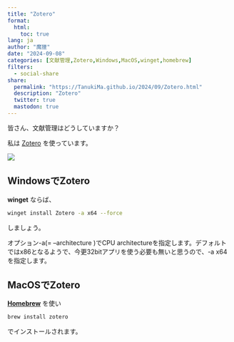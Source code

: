 ```yaml
---
title: "Zotero"
format:
  html:
    toc: true
lang: ja
author: "魔狸"
date: "2024-09-08"
categories: [文献管理,Zotero,Windows,MacOS,winget,homebrew]
filters:
  - social-share
share:
  permalink: "https://TanukiMa.github.io/2024/09/Zotero.html"
  description: "Zotero"
  twitter: true
  mastodon: true
---
```

皆さん、文献管理はどうしていますか？

私は
[Zotero](https://www.zotero.org/)
を使っています。

[![](https://www.zotero.org/static/images/home/privacy.svg)](https://www.zotero.org/static/images/home/privacy.svg)


## WindowsでZotero

**winget** ならば、
```bash
winget install Zotero -a x64 --force
```
しましょう。

オプション-a(= --architecture )でCPU architectureを指定します。デフォルトではx86となるようで、今更32bitアプリを使う必要も無いと思うので、-a x64を指定します。

## MacOSでZotero

[**Homebrew**](https://brew.sh/) を使い

```bash
brew install zotero
```
でインストールされます。
